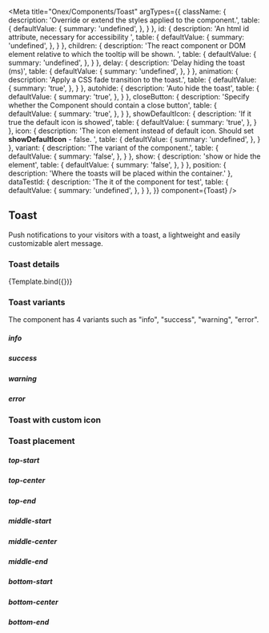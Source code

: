 

<Meta
    title="Onex/Components/Toast"
    argTypes={{
        className: {
            description: 'Override or extend the styles applied to the component.',
            table: {
                defaultValue: {
                    summary: 'undefined',
                },
            }
        },
        id: {
            description: 'An html id attribute, necessary for accessibility ',
            table: {
                defaultValue: {
                    summary: 'undefined',
                },
            }
        },
        children: {
            description: 'The react component or DOM element relative to which the tooltip will be shown. ',
            table: {
                defaultValue: {
                    summary: 'undefined',
                },
            }
        },
        delay: {
            description: 'Delay hiding the toast (ms)',
            table: {
                defaultValue: {
                    summary: 'undefined',
                },
            }
        },
        animation: {
            description: 'Apply a CSS fade transition to the toast.',
            table: {
                defaultValue: {
                    summary: 'true',
                },
            }
        },
        autohide: {
            description: 'Auto hide the toast',
            table: {
                defaultValue: {
                    summary: 'true',
                },
            }
        },
        closeButton: {
            description: 'Specify whether the Component should contain a close button',
            table: {
                defaultValue: {
                    summary: 'true',
                },
            }
        },
        showDefaultIcon: {
            description: 'If it true the default icon is showed',
            table: {
                defaultValue: {
                    summary: 'true',
                },
            }
        },
        icon: {
            description: 'The icon element instead of default icon. Should set <b>showDefaultIcon</b> - false. ',
            table: {
                defaultValue: {
                    summary: 'undefined',
                },
            }
        },
        variant: {
            description: 'The variant of the component.',
            table: {
                defaultValue: {
                    summary: 'false',
                },
            }
        },
        show: {
            description: 'show or hide the element',
            table: {
                defaultValue: {
                    summary: 'false',
                },
            }
        },
        position: {
            description: 'Where the toasts will be placed within the container.'
        },
        dataTestId: {
            description: 'The it of the component for test',
            table: {
                defaultValue: {
                    summary: 'undefined',
                },
            }
        },
    }}
    component={Toast}
/>


## Toast

Push notifications to your visitors with a toast, a lightweight and easily customizable alert message.

### Toast details
<Canvas>
    <Story
        name="Demo"
        position="relative"
        height="60px"
        args={{
            id: 'demo-toast',
            variant: 'info',
            className: 'c-demo-toast',
            show: true,
            dataTestId: 'demo-toast-id',
            children: 'Example of an info banner message.',
        }}>
        {Template.bind({})}
    </Story>
</Canvas>

<ArgsTable story="Demo" />

### Toast variants

The component has 4 variants such as "info", "success", "warning", "error".

##### <i>info</i>

<Canvas>
    <Story id='onex-components-toast--info' position="relative" height="60px" />
</Canvas>

##### <i>success</i>

<Canvas>
    <Story id='onex-components-toast--success' height="60px" position="relative" />
</Canvas>

##### <i>warning</i>

<Canvas>
    <Story id='onex-components-toast--warning' height="60px" position="relative" />
</Canvas>

##### <i>error</i>

<Canvas>
    <Story id='onex-components-toast--error' height="60px" position="relative" />
</Canvas>

### Toast with custom icon

<Canvas>
    <Story id='onex-components-toast--custom-icon' height="60px" position="relative" />
</Canvas>

### Toast placement

##### <i>top-start</i>

<Canvas>
    <Story id='onex-components-toast--top-start' height="100px" position="relative" />
</Canvas>

##### <i>top-center</i>

<Canvas>
    <Story id='onex-components-toast--top-center' height="100px" position="relative" />
</Canvas>

##### <i>top-end</i>

<Canvas>
    <Story id='onex-components-toast--top-end' height="100px" position="relative" />
</Canvas>

##### <i>middle-start</i>

<Canvas>
    <Story id='onex-components-toast--middle-start' height="100px" position="relative" />
</Canvas>

##### <i>middle-center</i>

<Canvas>
    <Story id='onex-components-toast--middle-center' height="100px" position="relative" />
</Canvas>

##### <i>middle-end</i>

<Canvas>
    <Story id='onex-components-toast--middle-end' height="100px" position="relative" />
</Canvas>

##### <i>bottom-start</i>

<Canvas>
    <Story id='onex-components-toast--bottom-start' height="100px" position="relative" />
</Canvas>

##### <i>bottom-center</i>

<Canvas>
    <Story id='onex-components-toast--bottom-center' height="100px" position="relative" />
</Canvas>

##### <i>bottom-end</i>

<Canvas>
    <Story id='onex-components-toast--bottom-end' height="100px" position="relative" />
</Canvas>
